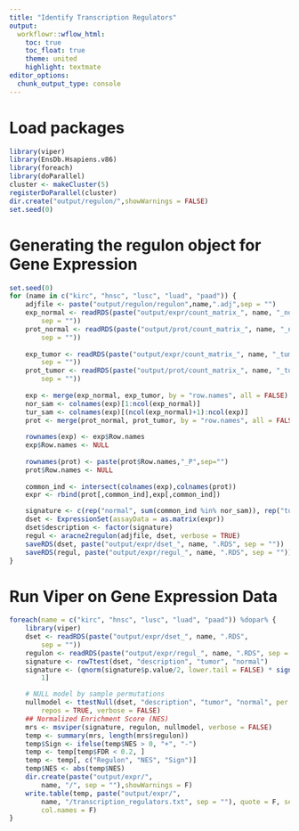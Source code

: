 ```yaml
---
title: "Identify Transcription Regulators"
output:
  workflowr::wflow_html:
    toc: true
    toc_float: true
    theme: united
    highlight: textmate
editor_options:
  chunk_output_type: console
---
```


# Load packages
```r
library(viper)
library(EnsDb.Hsapiens.v86)
library(foreach)
library(doParallel)
cluster <- makeCluster(5)
registerDoParallel(cluster)
dir.create("output/regulon/",showWarnings = FALSE)
set.seed(0)
```

# Generating the regulon object for Gene Expression
```r
set.seed(0)
for (name in c("kirc", "hnsc", "lusc", "luad", "paad")) {
    adjfile <- paste("output/regulon/regulon",name,".adj",sep = "")
    exp_normal <- readRDS(paste("output/expr/count_matrix_", name, "_normal.RDS",
        sep = ""))
    prot_normal <- readRDS(paste("output/prot/count_matrix_", name, "_normal.RDS",
        sep = ""))
    
    exp_tumor <- readRDS(paste("output/expr/count_matrix_", name, "_tumor.RDS",
        sep = ""))
    prot_tumor <- readRDS(paste("output/prot/count_matrix_", name, "_tumor.RDS",
        sep = ""))
    
    exp <- merge(exp_normal, exp_tumor, by = "row.names", all = FALSE)
    nor_sam <- colnames(exp)[1:ncol(exp_normal)]
    tur_sam <- colnames(exp)[(ncol(exp_normal)+1):ncol(exp)]
    prot <- merge(prot_normal, prot_tumor, by = "row.names", all = FALSE)
    
    rownames(exp) <- exp$Row.names
    exp$Row.names <- NULL
    
    rownames(prot) <- paste(prot$Row.names,"_P",sep="")
    prot$Row.names <- NULL
    
    common_ind <- intersect(colnames(exp),colnames(prot))
    expr <- rbind(prot[,common_ind],exp[,common_ind])

    signature <- c(rep("normal", sum(common_ind %in% nor_sam)), rep("tumor", sum(common_ind %in% tur_sam)))
    dset <- ExpressionSet(assayData = as.matrix(expr))
    dset$description <- factor(signature)
    regul <- aracne2regulon(adjfile, dset, verbose = TRUE)
    saveRDS(dset, paste("output/expr/dset_", name, ".RDS", sep = ""))
    saveRDS(regul, paste("output/expr/regul_", name, ".RDS", sep = ""))
}
```

# Run Viper on Gene Expression Data
```r
foreach(name = c("kirc", "hnsc", "lusc", "luad", "paad")) %dopar% {
    library(viper)
    dset <- readRDS(paste("output/expr/dset_", name, ".RDS",
        sep = ""))
    regulon <- readRDS(paste("output/expr/regul_", name, ".RDS", sep = ""))
    signature <- rowTtest(dset, "description", "tumor", "normal")
    signature <- (qnorm(signature$p.value/2, lower.tail = FALSE) * sign(signature$statistic))[,
        1]

    # NULL model by sample permutations
    nullmodel <- ttestNull(dset, "description", "tumor", "normal", per = 1000,
        repos = TRUE, verbose = FALSE)
    ## Normalized Enrichment Score (NES)
    mrs <- msviper(signature, regulon, nullmodel, verbose = FALSE)
    temp <- summary(mrs, length(mrs$regulon))
    temp$Sign <- ifelse(temp$NES > 0, "+", "-")
    temp <- temp[temp$FDR < 0.2, ]
    temp <- temp[, c("Regulon", "NES", "Sign")]
    temp$NES <- abs(temp$NES)
    dir.create(paste("output/expr/",
        name, "/", sep = ""),showWarnings = F)
    write.table(temp, paste("output/expr/",
        name, "/transcription_regulators.txt", sep = ""), quote = F, sep = "\t", row.names = F,
        col.names = F)
}
```


